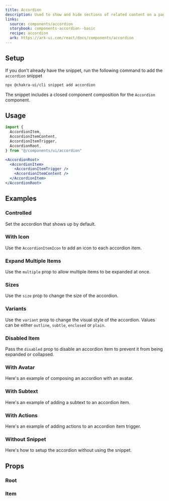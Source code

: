 ```yaml
---
title: Accordion
description: Used to show and hide sections of related content on a page
links:
  source: components/accordion
  storybook: components-accordion--basic
  recipe: accordion
  ark: https://ark-ui.com/react/docs/components/accordion
---
```


<ExampleTabs name="accordion-basic" />

## Setup

If you don't already have the snippet, run the following command to add the
`accordion` snippet

```sh
npx @chakra-ui/cli snippet add accordion
```

The snippet includes a closed component composition for the `Accordion`
component.

## Usage

```jsx
import {
  AccordionItem,
  AccordionItemContent,
  AccordionItemTrigger,
  AccordionRoot,
} from "@/components/ui/accordion"
```

```jsx
<AccordionRoot>
  <AccordionItem>
    <AccordionItemTrigger />
    <AccordionItemContent />
  </AccordionItem>
</AccordionRoot>
```

## Examples

### Controlled

Set the accordion that shows up by default.

<ExampleTabs name="accordion-controlled" />

### With Icon

Use the `AccordionItemIcon` to add an icon to each accordion item.

<ExampleTabs name="accordion-with-icon" />

### Expand Multiple Items

Use the `multiple` prop to allow multiple items to be expanded at once.

<ExampleTabs name="accordion-with-multiple" />

### Sizes

Use the `size` prop to change the size of the accordion.

<ExampleTabs name="accordion-sizes" />

### Variants

Use the `variant` prop to change the visual style of the accordion. Values can
be either `outline`, `subtle`, `enclosed` or `plain`.

<ExampleTabs name="accordion-variants" />

### Disabled Item

Pass the `disabled` prop to disable an accordion item to prevent it from being
expanded or collapsed.

<ExampleTabs name="accordion-with-disabled-item" />

### With Avatar

Here's an example of composing an accordion with an avatar.

<ExampleTabs name="accordion-with-avatar" />

### With Subtext

Here's an example of adding a subtext to an accordion item.

<ExampleTabs name="accordion-with-subtext" />

### With Actions

Here's an example of adding actions to an accordion item trigger.

<ExampleTabs name="accordion-with-actions" />

### Without Snippet

Here's how to setup the accordion without using the snippet.

<ExampleTabs name="accordion-without-snippet" />

## Props

### Root

<PropTable component="Accordion" part="Root" />

### Item

<PropTable component="Accordion" part="Item" />
